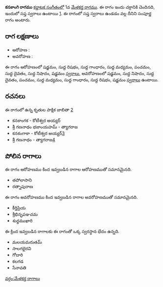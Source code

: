 {{Infobox ragam
	| name          	= కనకాంగి
	| synonym	    	= 
	| mela          	= 1
	| chakra        	= ఇందు
	| janaka        	= 
	| type          	= సంపూర్ణ
	| arohanam      	= {{svaraC|S|R1|G1|M1|P|D1|N1|S'}} 
	| avarohanam    	= {{svaraC|S'|N1|D1|P|M1|G1|R1|S}}
	| jeeva         	=
	| chhaya        	=
	| nyasa         	=
	| vishesha      	= 
	| equivalent  		= 
}}
{{కర్ణాటక సంగీత రాగాలు}}
'''కనకాంగి రాగము''' [[కర్ణాటక సంగీతం]]లో 1వ [[మేళకర్త రాగము]]. ఈ రాగం ఇందు చక్రానికి చెందినది, ఇందులో సప్త స్వరాలు ఉంటాయి [https://en.wikipedia.org/wiki/Melakarta]. ఈ రాగంలో సప్త స్వరాలు ఉండడం వల్ల దీనిని సంపూర్ణ రాగం అంటారు.


==రాగ లక్షణాలు==


* ఆరోహణ : {{svaraC|S|R1|G1|M1|P|D1|N1|S'}} 
* అవరోహణ : {{svaraC|S'|N1|D1|P|M1|G1|R1|S}}

ఈ రాగం ఆరోహణంలో షడ్జమం, సుద్ద రిషభం, సుద్ద గాంధారం, సుద్ద మధ్యమం, పంచమం, సుద్ద దైవతం, సుద్ద నిషాదం, షడ్జమం [[స్వరాలు]], అవరోహణంలో షడ్జమం, సుద్ద నిషాదం, సుద్ద దైవతం, పంచమం, సుద్ద మధ్యమం, సుద్ద గాంధారం, సుద్ద రిషభం, షడ్జమం [[స్వరాలు]] ఉంటాయి.

==రచనలు==
ఈ రాగంలో ఉన్న కృతుల పాక్షిక జాబితా [https://github.com/ssrihari/ragavardhini/blob/master/ragas/kritis.psv]
* కనకాంగక - కోటీశ్వర అయ్యర్
* శ్రీ గణనాథం భజాంయహమ్ - త్యాగరాజ
* కనకంగాకా - కోటీశ్వర అయ్యర్[http://www.karnatik.com/c1757.shtml]
* శ్రీ గణనాథం - త్యాగరాజ[http://www.karnatik.com/c2833.shtml]




==పోలిన రాగాలు==
ఈ రాగం ఆరోహణము కింద ఇవ్వబడిన రాగాల ఆరోహణముతో సమానమైనది.
* తపోలాసాని
* రత్నాపురాణ

ఈ రాగం అవరోహణము కింద ఇవ్వబడిన రాగాల అవరోహణముతో సమానమైనది.
* కీర్తిప్రియ
* శ్రీభినృపఞచమ
* శుధ్ధముఖారి

ఈ క్రింద ఇవ్వబడిన రాగాలకు ఈ రాగంతో ఒక్క స్వరస్థాన భేదం ఉన్నది.
* మలయమరుతమ్
* సాలగభైరవి
* గోదారి
* కలగడ
* సేనావతి



[[వర్గం:మేళకర్త రాగాలు]]